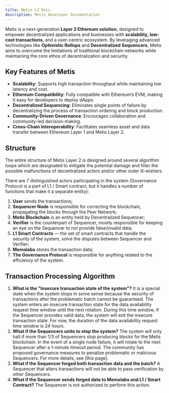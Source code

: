 ```yaml
---
title: Metis L2 Docs
description: Metis Developer Documentation
---
```


Metis is a next-generation **Layer 2 Ethereum solution**, designed to empower decentralized applications and businesses with **scalability, low-cost transactions**, and a user-centric ecosystem. By leveraging advanced technologies like **Optimistic Rollups** and **Decentralized Sequencers**, Metis aims to overcome the limitations of traditional blockchain networks while maintaining the core ethos of decentralization and security.

## Key Features of Metis

- **Scalability**: Supports high transaction throughput while maintaining low latency and cost.
- **Ethereum Compatibility**: Fully compatible with Ethereum’s EVM, making it easy for developers to deploy dApps.
- **Decentralized Sequencing**: Eliminates single points of failure by decentralizing the process of transaction ordering and block production.
- **Community-Driven Governance**: Encourages collaboration and community-led decision-making.
- **Cross-Chain Interoperability**: Facilitates seamless asset and data transfer between Ethereum Layer 1 and Metis Layer 2.

## Structure

The entire structure of Metis Layer 2 is designed around several algorithm loops which are designated to mitigate the potential damage and filter the possible malfunctions of decentralized actors and/or other outer ill-wishers.

There are 7 distinguished actors participating in the system (Governance Protocol is a part of L1 / Smart contract, but it handles a number of functions that make it a separate entity):

1. **User** sends the transactions;
2. **Sequencer Node** is responsible for correcting the blockchain, propagating the blocks through the Peer Network;
3. **Metis Blockchain** is an entity held by Decentralized Sequencer;
4. **Verifier** is the counterpart of Sequencer, mostly responsible for keeping an eye on the Sequencer to not provide false/invalid data;
5. **L1 Smart Contracts** — the set of smart contracts that handle the security of the system, solve the disputes between Sequencer and Verifier;
6. **Memolabs** stores the transaction data;
7. **The Governance Protocol** is responsible for anything related to the efficiency of the system.

## Transaction Processing Algorithm

1. **What is the "Insecure transaction state of the system"?** It is a special state when the system stops in some sense because the security of transactions after the problematic batch cannot be guaranteed. The system enters an insecure transaction state for the data availability request time window until the next rotation. During this time window, if the Sequencer provides valid data, the system will exit the insecure transaction state. For now, the duration of the data availability request time window is 24 hours.
2. **What if the Sequencers unite to stop the system?** The system will only halt if more than 1/3 of Sequencers stop producing blocks for the Metis blockchain. In the event of a single node failure, it will rotate to the next Sequencer after a 1-minute timeout period. The community has proposed governance measures to penalize problematic or malicious Sequencers. For more details, see \[this page].
3. **What if the Sequencer forged both transaction data and the batch?** A Sequencer that alters transactions will not be able to pass verification by other Sequencers.
4. **What if the Sequencer sends forged data to Memolabs and L1 / Smart Contract?** The Sequencer is not authorized to perform this action.
